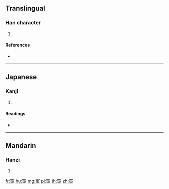 {{character info/new}}
==Translingual==

===Han character===
{{Han char|rn=116|rad=穴|as=11|sn=16|four=|canj=JCVVD}}

# {{defn|Han|sort=穴11}}

====References====
* {{Han ref|kx=0868.170|dkj=25645|dj=1297.260|hdz=42741.170|uh=7ABC|ud=31420}}

----

==Japanese==

===Kanji===
{{ja-kanji|grade=|rs=穴11}}

# {{defn|lang=ja|sort=穴11}}

====Readings====
* {{ja-readings|on=[[そう]] (sō), [[しょう]] (shō)|kun=[[ねぐら]] (negura)|nanori=}}

----

==Mandarin==

===Hanzi===
{{cmn-hanzi|pin=[[zhāo]] ([[zhao1]])|wg=chao<sup>1</sup>}}

# {{defn|lang=cmn|sort=穴11}}

[[fr:窼]]
[[hu:窼]]
[[mg:窼]]
[[pl:窼]]
[[th:窼]]
[[zh:窼]]